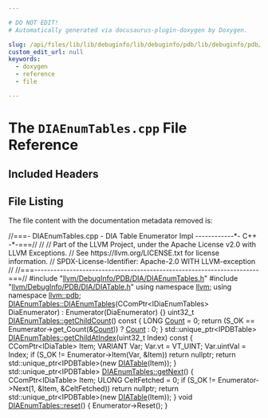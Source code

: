 ```yaml
---

# DO NOT EDIT!
# Automatically generated via docusaurus-plugin-doxygen by Doxygen.

slug: /api/files/lib/lib/debuginfo/lib/debuginfo/pdb/lib/debuginfo/pdb/dia/diaenumtables-cpp
custom_edit_url: null
keywords:
  - doxygen
  - reference
  - file

---
```





# The `DIAEnumTables.cpp` File Reference

<DoxygenPage pluginConfig={pluginConfig}>



## Included Headers

<IncludesList>
<IncludesListItem
  filePath="llvm/DebugInfo/PDB/DIA/DIAEnumTables.h"
  permalink="/docs/api/files/include/include/llvm/include/llvm/debuginfo/include/llvm/debuginfo/pdb/include/llvm/debuginfo/pdb/dia/diaenumtables-h"
  isLocal="true" />
<IncludesListItem
  filePath="llvm/DebugInfo/PDB/DIA/DIATable.h"
  permalink="/docs/api/files/include/include/llvm/include/llvm/debuginfo/include/llvm/debuginfo/pdb/include/llvm/debuginfo/pdb/dia/diatable-h"
  isLocal="true" />
</IncludesList>


## File Listing

The file content with the documentation metadata removed is:

<ProgramListing>

<Link id="l00001" /><CodeLine lineNumber="1"><Highlight kind="comment">//===- DIAEnumTables.cpp - DIA Table Enumerator Impl ------------&#42;- C++ -&#42;-===//</Highlight><Highlight kind="normal"></Highlight></CodeLine>
<Link id="l00002" /><CodeLine lineNumber="2"><Highlight kind="normal"></Highlight><Highlight kind="comment">//</Highlight><Highlight kind="normal"></Highlight></CodeLine>
<Link id="l00003" /><CodeLine lineNumber="3"><Highlight kind="normal"></Highlight><Highlight kind="comment">// Part of the LLVM Project, under the Apache License v2.0 with LLVM Exceptions.</Highlight><Highlight kind="normal"></Highlight></CodeLine>
<Link id="l00004" /><CodeLine lineNumber="4"><Highlight kind="normal"></Highlight><Highlight kind="comment">// See https://llvm.org/LICENSE.txt for license information.</Highlight><Highlight kind="normal"></Highlight></CodeLine>
<Link id="l00005" /><CodeLine lineNumber="5"><Highlight kind="normal"></Highlight><Highlight kind="comment">// SPDX-License-Identifier: Apache-2.0 WITH LLVM-exception</Highlight><Highlight kind="normal"></Highlight></CodeLine>
<Link id="l00006" /><CodeLine lineNumber="6"><Highlight kind="normal"></Highlight><Highlight kind="comment">//</Highlight><Highlight kind="normal"></Highlight></CodeLine>
<Link id="l00007" /><CodeLine lineNumber="7"><Highlight kind="normal"></Highlight><Highlight kind="comment">//===----------------------------------------------------------------------===//</Highlight><Highlight kind="normal"></Highlight></CodeLine>
<Link id="l00008" /><CodeLine lineNumber="8"><Highlight kind="normal"></Highlight></CodeLine>
<Link id="l00009" /><CodeLine lineNumber="9"><Highlight kind="normal"></Highlight><Highlight kind="preprocessor">#include &quot;<a href="/docs/api/files/include/include/llvm/include/llvm/debuginfo/include/llvm/debuginfo/pdb/include/llvm/debuginfo/pdb/dia/diaenumtables-h">llvm/DebugInfo/PDB/DIA/DIAEnumTables.h</a>&quot;</Highlight><Highlight kind="normal"></Highlight></CodeLine>
<Link id="l00010" /><CodeLine lineNumber="10"><Highlight kind="normal"></Highlight><Highlight kind="preprocessor">#include &quot;<a href="/docs/api/files/include/include/llvm/include/llvm/debuginfo/include/llvm/debuginfo/pdb/include/llvm/debuginfo/pdb/dia/diatable-h">llvm/DebugInfo/PDB/DIA/DIATable.h</a>&quot;</Highlight><Highlight kind="normal"></Highlight></CodeLine>
<Link id="l00011" /><CodeLine lineNumber="11"><Highlight kind="normal"></Highlight></CodeLine>
<Link id="l00012" /><CodeLine lineNumber="12"><Highlight kind="normal"></Highlight><Highlight kind="keyword">using namespace </Highlight><Highlight kind="normal"><a href="/docs/api/namespaces/llvm">llvm</a>;</Highlight></CodeLine>
<Link id="l00013" /><CodeLine lineNumber="13"><Highlight kind="normal"></Highlight><Highlight kind="keyword">using namespace </Highlight><Highlight kind="normal"><a href="/docs/api/namespaces/llvm/pdb">llvm::pdb</a>;</Highlight></CodeLine>
<Link id="l00014" /><CodeLine lineNumber="14"><Highlight kind="normal"></Highlight></CodeLine>
<Link id="l00015" /><CodeLine lineNumber="15" lineLink="/docs/api/classes/llvm/pdb/diaenumtables/#aeec5cfd0706484e6663bfd9a280f36be"><Highlight kind="normal"><a href="/docs/api/classes/llvm/pdb/diaenumtables/#aeec5cfd0706484e6663bfd9a280f36be">DIAEnumTables::DIAEnumTables</a>(CComPtr&lt;IDiaEnumTables&gt; DiaEnumerator)</Highlight></CodeLine>
<Link id="l00016" /><CodeLine lineNumber="16"><Highlight kind="normal">    : Enumerator(DiaEnumerator) &#123;&#125;</Highlight></CodeLine>
<Link id="l00017" /><CodeLine lineNumber="17"><Highlight kind="normal"></Highlight></CodeLine>
<Link id="l00018" /><CodeLine lineNumber="18" lineLink="/docs/api/classes/llvm/pdb/diaenumtables/#a420864849c9d8c12c2d851680356199f"><Highlight kind="normal">uint32&#95;t <a href="/docs/api/classes/llvm/pdb/diaenumtables/#a420864849c9d8c12c2d851680356199f">DIAEnumTables::getChildCount</a>()</Highlight><Highlight kind="keyword"> const </Highlight><Highlight kind="normal">&#123;</Highlight></CodeLine>
<Link id="l00019" /><CodeLine lineNumber="19"><Highlight kind="normal">  LONG <a href="/docs/api/namespaces/llvm/#a845e08be4b0320d66901a66b0c0e9509">Count</a> = 0;</Highlight></CodeLine>
<Link id="l00020" /><CodeLine lineNumber="20"><Highlight kind="normal">  </Highlight><Highlight kind="keywordflow">return</Highlight><Highlight kind="normal"> (S&#95;OK == Enumerator-&gt;get&#95;Count(&amp;<a href="/docs/api/namespaces/llvm/#a845e08be4b0320d66901a66b0c0e9509">Count</a>)) ? <a href="/docs/api/namespaces/llvm/#a845e08be4b0320d66901a66b0c0e9509">Count</a> : 0;</Highlight></CodeLine>
<Link id="l00021" /><CodeLine lineNumber="21"><Highlight kind="normal">&#125;</Highlight></CodeLine>
<Link id="l00022" /><CodeLine lineNumber="22"><Highlight kind="normal"></Highlight></CodeLine>
<Link id="l00023" /><CodeLine lineNumber="23"><Highlight kind="normal">std::unique&#95;ptr&lt;IPDBTable&gt;</Highlight></CodeLine>
<Link id="l00024" /><CodeLine lineNumber="24" lineLink="/docs/api/classes/llvm/pdb/diaenumtables/#a5faad89b0ab0d9501f1c0d585ba575ed"><Highlight kind="normal"><a href="/docs/api/classes/llvm/pdb/diaenumtables/#a5faad89b0ab0d9501f1c0d585ba575ed">DIAEnumTables::getChildAtIndex</a>(uint32&#95;t Index)</Highlight><Highlight kind="keyword"> const </Highlight><Highlight kind="normal">&#123;</Highlight></CodeLine>
<Link id="l00025" /><CodeLine lineNumber="25"><Highlight kind="normal">  CComPtr&lt;IDiaTable&gt; Item;</Highlight></CodeLine>
<Link id="l00026" /><CodeLine lineNumber="26"><Highlight kind="normal">  VARIANT Var;</Highlight></CodeLine>
<Link id="l00027" /><CodeLine lineNumber="27"><Highlight kind="normal">  Var.vt = VT&#95;UINT;</Highlight></CodeLine>
<Link id="l00028" /><CodeLine lineNumber="28"><Highlight kind="normal">  Var.uintVal = Index;</Highlight></CodeLine>
<Link id="l00029" /><CodeLine lineNumber="29"><Highlight kind="normal">  </Highlight><Highlight kind="keywordflow">if</Highlight><Highlight kind="normal"> (S&#95;OK != Enumerator-&gt;Item(Var, &amp;Item))</Highlight></CodeLine>
<Link id="l00030" /><CodeLine lineNumber="30"><Highlight kind="normal">    </Highlight><Highlight kind="keywordflow">return</Highlight><Highlight kind="normal"> </Highlight><Highlight kind="keyword">nullptr</Highlight><Highlight kind="normal">;</Highlight></CodeLine>
<Link id="l00031" /><CodeLine lineNumber="31"><Highlight kind="normal"></Highlight></CodeLine>
<Link id="l00032" /><CodeLine lineNumber="32"><Highlight kind="normal">  </Highlight><Highlight kind="keywordflow">return</Highlight><Highlight kind="normal"> std::unique&#95;ptr&lt;IPDBTable&gt;(</Highlight><Highlight kind="keyword">new</Highlight><Highlight kind="normal"> <a href="/docs/api/classes/llvm/pdb/diatable">DIATable</a>(Item));</Highlight></CodeLine>
<Link id="l00033" /><CodeLine lineNumber="33"><Highlight kind="normal">&#125;</Highlight></CodeLine>
<Link id="l00034" /><CodeLine lineNumber="34"><Highlight kind="normal"></Highlight></CodeLine>
<Link id="l00035" /><CodeLine lineNumber="35" lineLink="/docs/api/classes/llvm/pdb/diaenumtables/#ad85aaf545ddd57d930422388cc75e9d2"><Highlight kind="normal">std::unique&#95;ptr&lt;IPDBTable&gt; <a href="/docs/api/classes/llvm/pdb/diaenumtables/#ad85aaf545ddd57d930422388cc75e9d2">DIAEnumTables::getNext</a>() &#123;</Highlight></CodeLine>
<Link id="l00036" /><CodeLine lineNumber="36"><Highlight kind="normal">  CComPtr&lt;IDiaTable&gt; Item;</Highlight></CodeLine>
<Link id="l00037" /><CodeLine lineNumber="37"><Highlight kind="normal">  ULONG CeltFetched = 0;</Highlight></CodeLine>
<Link id="l00038" /><CodeLine lineNumber="38"><Highlight kind="normal">  </Highlight><Highlight kind="keywordflow">if</Highlight><Highlight kind="normal"> (S&#95;OK != Enumerator-&gt;Next(1, &amp;Item, &amp;CeltFetched))</Highlight></CodeLine>
<Link id="l00039" /><CodeLine lineNumber="39"><Highlight kind="normal">    </Highlight><Highlight kind="keywordflow">return</Highlight><Highlight kind="normal"> </Highlight><Highlight kind="keyword">nullptr</Highlight><Highlight kind="normal">;</Highlight></CodeLine>
<Link id="l00040" /><CodeLine lineNumber="40"><Highlight kind="normal"></Highlight></CodeLine>
<Link id="l00041" /><CodeLine lineNumber="41"><Highlight kind="normal">  </Highlight><Highlight kind="keywordflow">return</Highlight><Highlight kind="normal"> std::unique&#95;ptr&lt;IPDBTable&gt;(</Highlight><Highlight kind="keyword">new</Highlight><Highlight kind="normal"> <a href="/docs/api/classes/llvm/pdb/diatable">DIATable</a>(Item));</Highlight></CodeLine>
<Link id="l00042" /><CodeLine lineNumber="42"><Highlight kind="normal">&#125;</Highlight></CodeLine>
<Link id="l00043" /><CodeLine lineNumber="43"><Highlight kind="normal"></Highlight></CodeLine>
<Link id="l00044" /><CodeLine lineNumber="44" lineLink="/docs/api/classes/llvm/pdb/diaenumtables/#aa93257f2c7ea1b9d241e44e55251d6bf"><Highlight kind="normal"></Highlight><Highlight kind="keywordtype">void</Highlight><Highlight kind="normal"> <a href="/docs/api/classes/llvm/pdb/diaenumtables/#aa93257f2c7ea1b9d241e44e55251d6bf">DIAEnumTables::reset</a>() &#123; Enumerator-&gt;Reset(); &#125;</Highlight></CodeLine>

</ProgramListing>

</DoxygenPage>
